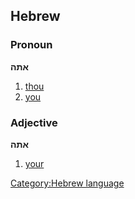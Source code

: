 == Hebrew ==
[[Category:Hebrew language]]
=== Pronoun ===
'''אתה'''
# [[thou]]
# [[you]]
=== Adjective ===
'''אתה'''
# [[your]]